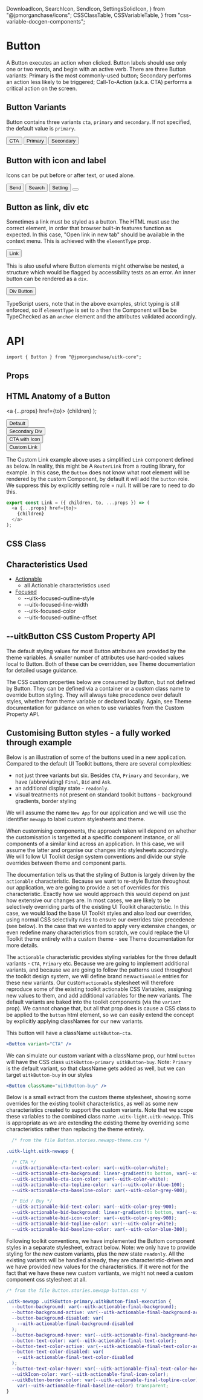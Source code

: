   DownloadIcon,
  SearchIcon,
  SendIcon,
  SettingsSolidIcon,
} from "@jpmorganchase/icons";
  CSSClassTable,
  CSSVariableTable,
} from "css-variable-docgen-components";

<Meta title="Core/Button/Doc" component={Button} />

# Button

A Button executes an action when clicked. Button labels should use only one or two words, and begin with an active verb. There are three Button variants: Primary is the most commonly-used button; Secondary performs an action less likely to be triggered; Call-To-Action (a.k.a. CTA) performs a critical action on the screen.

## Button Variants

Button contains three variants `cta`, `primary` and `secondary`. If not specified, the default value is `primary`.

<Canvas>
  <Story name="Button Variants" decorators={[withFlexGap]}>
    <Button variant="cta">CTA</Button>
    <Button variant="primary">Primary</Button>
    <Button variant="secondary">Secondary</Button>
  </Story>
</Canvas>

## Button with icon and label

Icons can be put before or after text, or used alone.

<Canvas>
  <Story name="Button with icon and label" decorators={[withFlexGap]}>
    <Button variant="cta">
      Send <SendIcon size={12} />
    </Button>
    <Button variant="primary">
      <SearchIcon size={12} /> Search
    </Button>
    <Button variant="secondary">
      Setting <SettingsSolidIcon size={12} />
    </Button>
    <Button>
      <DownloadIcon size={12} />
    </Button>
  </Story>
</Canvas>

## Button as link, div etc

Sometimes a link must be styled as a button. The HTML must use the correct element, in order that browser built-in features function as expected.
In this case, "Open link in new tab" should be available in the context menu. This is achieved with the `elementType` prop.

<Canvas>
  <Story name="Button as Link">
    <Button
      elementType="a"
      href={window.location.href}
      target="_blank"
      aria-label="Button with HREF, opens in new window"
    >
      Link
    </Button>
  </Story>
</Canvas>

This is also useful where Button elements might otherwise be nested, a structure which would be flagged by accessibility tests as an error. An inner button can be
rendered as a `div`.

<Canvas>
  <Story name="Button as Div">
    <Button elementType="div" aria-label="Button as Div">
      Div Button
    </Button>
  </Story>
</Canvas>

TypeScript users, note that in the above examples, strict typing is still enforced, so if `elementType` is set to `a` then the Component will be be TypeChecked as
an `anchor` element and the attributes validated accordingly.

# API

```
import { Button } from "@jpmorganchase/uitk-core";
```

## Props

<ArgsTable of={Button} />

## HTML Anatomy of a Button

  <a {...props} href={to}>
    {children}
  </a>
);

<Canvas>
  <Story name="Button Anatomy">
    <ComponentAnatomy showLegend>
      <Button aria-label="Simple Button">Default</Button>
    </ComponentAnatomy>
    <br />
    <ComponentAnatomy>
      <Button elementType="div" aria-label="Button as Div" variant="secondary">
        Secondary Div
      </Button>
    </ComponentAnatomy>
    <br />
    <ComponentAnatomy>
      <Button variant="cta" aria-label="CTA with Icon">
        CTA with Icon <SendIcon size={12} />
      </Button>
    </ComponentAnatomy>
    <br />
    <ComponentAnatomy>
      <Button
        elementType={Link}
        to="/"
        aria-label="Link as elementType"
        role={null}
      >
        Custom Link
      </Button>
    </ComponentAnatomy>
  </Story>
</Canvas>

The Custom Link example above uses a simplified `Link` component defined as below. In reality, this might be A
`RouterLink` from a routing library, for example. In this case, the `Button` does not know what root element will
be rendered by the custom Component, by default it will add the `button` role. We suppress this by explicitly
setting role = null. It will be rare to need to do this.

```javascript
export const Link = ({ children, to, ...props }) => (
  <a {...props} href={to}>
    {children}
  </a>
);
```

## CSS Class

<CSSClassTable of={Button} />

## Characteristics Used

- [Actionable](/docs/themes-toolkit-characteristics--actionable-misc)
  - all Actionable characteristics used
- [Focused](/docs/themes-toolkit-characteristics--focused)
  - --uitk-focused-outline-style
  - --uitk-focused-line-width
  - --uitk-focused-color
  - --uitk-focused-outline-offset

## --uitkButton CSS Custom Property API

The default styling values for most Button attributes are provided by the theme variables. A smaller number of attributes
use hard-coded values local to Button. Both of these can be overridden, see Theme documentation for detailed usage guidance.

The CSS custom properties below are consumed by Button, but not defined by Button. They can be defined via a container or
a custom class name to override button styling. They will always take precedence over default styles, whether from theme variable
or declared locally. Again, see Theme documentation for guidance on when to use variables from the Custom Property API.

<CSSVariableTable of={Button} />

## Customising Button styles - a fully worked through example

Below is an illustration of some of the buttons used in a new application. Compared to the default UI Toolkit buttons, there are several complexities:

- not just three variants but six. Besides `CTA`, `Primary` and `Secondary`, we have (abbreviating) `Final`, `Bid` and `Ask`.
- an additional display state - `readonly`.
- visual treatments not present on standard toolkit buttons - background gradients, border styling

<Canvas>
  <Story name="Custom Button Styling" decorators={[withFlexGap]}>
    <ToolkitProvider density="high" theme={["light", "newapp"]}>
      <CustomStylingExample />
    </ToolkitProvider>
  </Story>
</Canvas>

We will assume the name `New App` for our application and we will use the identifier `mewapp` to label custom stylesheets and theme.

When customising components, the approach taken will depend on whether the customisation is targetted at a specific component instance, or all components of a similar kind across an application. In this case, we will assume the latter and organise our changes into stylesheets accordingly. We will follow UI Toolkit design system conventions and divide our style overrides between theme and component parts.

The documentation tells us that the styling of Button is largely driven by the `actionable` characteristic. Because we want to re-style Button throughout our application, we are going to provide a set of overrides for this characteristic. Exactly how we would approach this would depend on just how extensive our changes are. In most cases, we are likely to be selectively overriding parts of the existing UI Toolkit characteristic. In this case, we would load the base UI Toolkit styles and also load our overrides, using normal CSS selectivity rules to ensure our overrides take precedence (see below). In the case that we wanted to apply very extensive changes, or even redefine many characteristics from scratch, we could replace the UI Toolkit theme entirely with a custom theme - see Theme documentation for more details.

The `actionable` characteristic provides styling variables for the three default variants - `CTA`, `Primary` etc. Because we are going to implement additional variants, and because we are going to follow the patterns used throughout the toolkit design system, we will define brand new`actionable` entries for these new variants. Our custom`actionable` stylesheet will therefore reproduce some of the existing toolkit actionable CSS Variables, assigning new values to them, and add additional variables for the new variants. The default variants are baked into the toolkit components (via the `variant` prop). We cannot change that, but all that prop does is cause a CSS class to be applied to the `button` html element, so we can easily extend the concept by explicitly applying classNames for our new variants.

This button will have a className `uitkButton-cta`.

```jsx
<Button variant="CTA" />
```

We can simulate our custom variant with a className prop, our html `button` will have the CSS class `uitkButton-primary uitkButton-buy`. Note: `Primary` is the default variant, so that className gets added as well, but we can target `uitkButton-buy` in our styles

```jsx
<Button className="uitkButton-buy" />
```

Below is a small extract from the custom theme stylesheet, showing some overrides for the existing
toolkit characteristics, as well as some new characteristics created to support the custom variants.
Note that we scope these variables to the combined class name `.uitk-light.uitk-newapp`. This is appropriate as we are extending the existing theme by overriding some characteristics rather than replacing the theme entirely.

```css
  /* from the file Button.stories.newapp-theme.css */

.uitk-light.uitk-newapp {

  /* CTA */
  --uitk-actionable-cta-text-color: var(--uitk-color-white);
  --uitk-actionable-cta-background: linear-gradient(to bottom, var(--uitk-color-blue-500), var(--uitk-color-blue-600));
  --uitk-actionable-cta-icon-color: var(--uitk-color-white);
  --uitk-actionable-cta-topline-color: var(--uitk-color-blue-100);
  --uitk-actionable-cta-baseline-color: var(--uitk-color-grey-900);

  /* Bid / Buy */
  --uitk-actionable-bid-text-color: var(--uitk-color-grey-900);
  --uitk-actionable-bid-background: linear-gradient(to bottom, var(--uitk-color-blue-50), var(--uitk-color-blue-100));
  --uitk-actionable-bid-icon-color: var(--uitk-color-grey-900);
  --uitk-actionable-bid-topline-color: var(--uitk-color-white);
  --uitk-actionable-bid-baseline-color: var(--uitk-color-blue-300);
```

Following toolkit conventions, we have implemented the Buttom component styles in a separate stylesheet, extract below. Note: we only have to provide styling for the new custom variants, plus the new state `readonly`. All the existing variants will be handled already, they are characteristic-driven and we have provided new values for the characteristics. If it were not for the fact that we have these new custom vartiants, we might not need a custom component css stylesheet at all.

```css
/* from the file Button.stories.newapp-button.css */

.uitk-newapp .uitkButton-primary.uitkButton-final-execution {
  --button-background: var(--uitk-actionable-final-background);
  --button-background-active: var(--uitk-actionable-final-background-active);
  --button-background-disabled: var(
    --uitk-actionable-final-background-disabled
  );
  --button-background-hover: var(--uitk-actionable-final-background-hover);
  --button-text-color: var(--uitk-actionable-final-text-color);
  --button-text-color-active: var(--uitk-actionable-final-text-color-active);
  --button-text-color-disabled: var(
    --uitk-actionable-final-text-color-disabled
  );
  --button-text-color-hover: var(--uitk-actionable-final-text-color-hover);
  --uitkIcon-color: var(--uitk-actionable-final-icon-color);
  --uitkButton-border-color: var(--uitk-actionable-final-topline-color) transparent
    var(--uitk-actionable-final-baseline-color) transparent;
}
```
